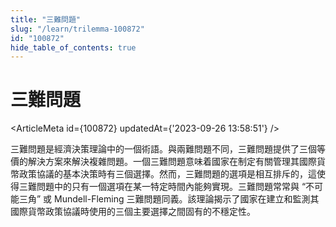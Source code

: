```yaml
---
title: "三難問題"
slug: "/learn/trilemma-100872"
id: "100872"
hide_table_of_contents: true
---
```



# 三難問題

<ArticleMeta id={100872} updatedAt={'2023-09-26 13:58:51'} />
<div className='border-solid border-b border-t-0 my-4 border-[var(--ifm-color-gray-300)]' />

三難問題是經濟決策理論中的一個術語。與兩難問題不同，三難問題提供了三個等價的解決方案來解決複雜問題。一個三難問題意味着國家在制定有關管理其國際貨幣政策協議的基本決策時有三個選擇。然而，三難問題的選項是相互排斥的，這使得三難問題中的只有一個選項在某一特定時間內能夠實現。三難問題常常與 “不可能三角” 或 Mundell-Fleming 三難問題同義。該理論揭示了國家在建立和監測其國際貨幣政策協議時使用的三個主要選擇之間固有的不穩定性。
